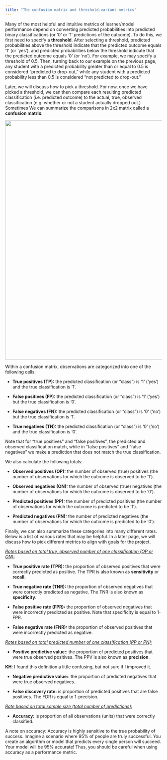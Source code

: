 ```yaml
---
title: "The confusion matrix and threshold-variant metrics"
---
```


Many of the most helpful and intuitive metrics of learner/model performance depend on converting predicted probabilities into predicted binary classifications (or '0' or '1' predictions of the outcome). To do this, we first need to specify a **threshold**. After selecting a threshold, predicted probabilities above the threshold indicate that the predicted outcome equals '1' (or 'yes'), and predicted probabilities below the threshold indicate that the predicted outcome equals '0' (or 'no'). For example, we may specify a threshold of 0.5. Then, turning back to our example on the previous page, any student with a predicted probability greater than or equal to 0.5 is considered "predicted to drop-out," while any student with a predicted probability less than 0.5 is considered "not predicted to drop-out."

Later, we will discuss how to pick a threshold. For now, once we have picked a threshold, we can then compare each resulting predicted classification (i.e. predicted outcome) to the actual, true, observed classification (e.g. whether or not a student actually dropped out.) Sometimes We can summarize the comparisons in 2x2 matrix called a **confusion matrix:**

![](images/confusion_matrix_define.png){fig-align="left" width="8in"}

Within a confusion matrix, observations are categorized into one of the following cells:

-   **True positives (TP):** the predicted classification (or "class") is '1' ('yes') and the true classification is '1'.

-   **False positives (FP):** the predicted classification (or "class") is '1' ('yes') but the true classification is '0'.

-   **False negatives (FN):** the predicted classification (or "class") is '0' ('no') but the true classification is '1'.

-   **True negatives (TN):** the predicted classification (or "class") is '0' ('no') and the true classification is '0'.

Note that for "true positives" and "false positives", the predicted and observed classification match, while in "false positives" and "false negatives" we make a prediction that does not match the true classification.

We also calculate the following totals:

-   **Observed positives (OP):** the number of observed (true) positives (the number of observations for which the outcome is observed to be '1').

-   **Observed negatives (ON):** the number of observed (true) negatives (the number of observations for which the outcome is observed to be '0').

-   **Predicted positives (PP):** the number of predicted positives (the number of observations for which the outcome is predicted to be '1').

-   **Predicted negatives (PN):** the number of predicted negatives (the number of observations for which the outcome is predicted to be '0').


Finally, we can also summarize these categories into many different rates. Below is a list of various rates that may be helpful. In a later page, we will discuss how to pick different metrics to align with goals for the project. 

<u>*Rates based on total true, observed number of one classification (OP or ON):*</u>

-   **True positive rate (TPR):** the proportion of observed positives that were correctly predicted as positive. The TPR is also known as **sensitivity** or **recall.**

```{=tex}
\begin{equation}
TPR = \frac{TP}{TP + FN} = \frac{TP}{OP}
\end{equation}
```
-   **True negative rate (TNR):** the proportion of observed negatives that were correctly predicted as negative. The TNR is also known as **specificity**.

```{=tex}
\begin{equation}
TNR = \frac{TN}{TN + FP} = \frac{TN}{ON}
\end{equation}
```
-   **False positive rate (FPR):** the proportion of observed negatives that were incorrectly predicted as positive. Note that specificity is equal to 1-FPR.

```{=tex}
\begin{equation}
FPR = \frac{FP}{TN + FP} = \frac{FP}{ON}
\end{equation}
```
-   **False negative rate (FNR):** the proportion of observed positives that were incorrectly predicted as negative.

```{=tex}
\begin{equation}
FNR = \frac{FN}{TP + FN} = \frac{FN}{OP}
\end{equation}
```
<u>*Rates based on total predicted number of one classification (PP or PN):*</u>

-   **Positive predictive value:**: the proportion of predicted positives that were true observed positives. The PPV is also known as **precision**.

**KH**: I found this definition a little confusing, but not sure if I improved it.

```{=tex}
\begin{equation}
PPV = \frac{TP}{TP + FP} = \frac{TP}{PP}
\end{equation}
```
-   **Negative predictive value:**: the proportion of predicted negatives that were true observed negatives.

```{=tex}
\begin{equation}
NPV = \frac{TN}{TN + FN} = \frac{TN}{PN}
\end{equation}
```
-   **False discovery rate:** is proportion of predicted positives that are false positives. The FDR is equal to 1-precision.

```{=tex}
\begin{equation}
FDR = \frac{FP}{FP + TP} = \frac{FP}{PP}
\end{equation}
```
<u>*Rate based on total sample size (total number of predictions):*</u>

-   **Accuracy:** is proportion of all observations (units) that were correctly classified. 

```{=tex}
\begin{equation}
FDR = \frac{TP + TN}{TP + FP + TP + TN} 
\end{equation}
```

A note on accuracy: Accuracy is highly sensitive to the true probability of success.
Imagine a scenario where 95% of people are truly successful.
You create an algorithm or model that predicts every single person will succeed.
Your model will be 95% accurate!
Thus, you should be careful when using accuracy as a performance metric.
